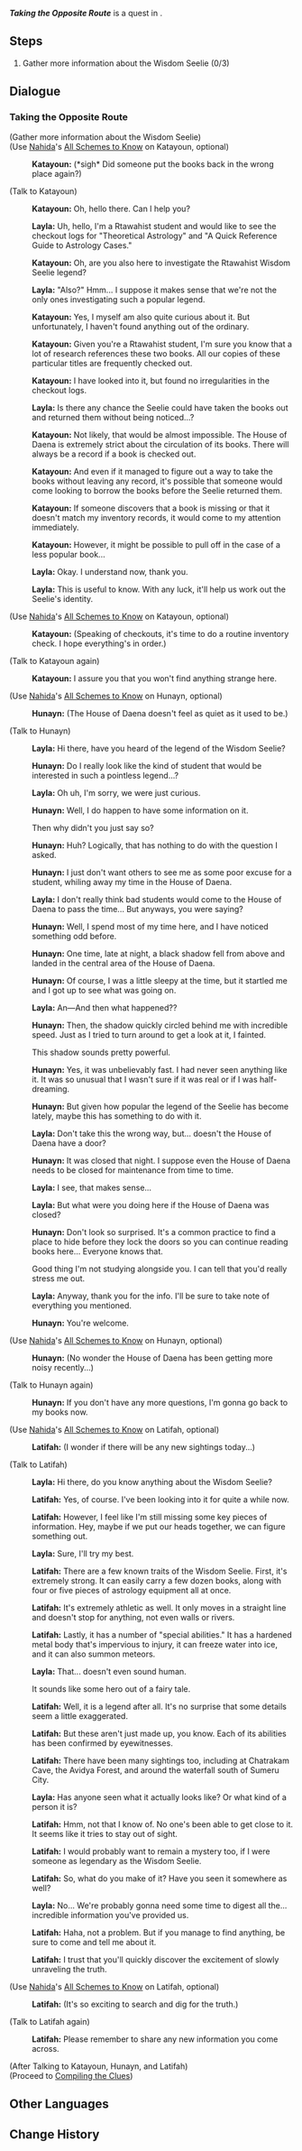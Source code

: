 {{Quest Infobox
|id            = 19152
|image         = Hangout Event Taking the Opposite Route.png
|type          = Story
|group         = Hangout Event
|chapter       = Layla
|actNum        = I
|act           = Ever Silent Stars
|description   = 
|startLocation = [[Sumeru City]], [[Sumeru]]
|region        = Sumeru
|area          = Avidya Forest
|subarea       = Sumeru City
|requirement   = 
|prev          = The Wisdom Seelie
|next          = Compiling the Clues
|characters    = Hunayn; Katayoun; Latifah; Layla; Traveler
|voiced        = yes
}}
'''''Taking the Opposite Route''''' is a quest in {{Quest|Ever Silent Stars}}.

==Steps==
# Gather more information about the Wisdom Seelie (0/3)

==Dialogue==
===Taking the Opposite Route===
{{Dialogue Start}}
{{Quest Description|After weighing the pros and cons, you decide to seek out Wisdom Seelie's true identity.}}
;(Gather more information about the Wisdom Seelie)
;(Use [[Nahida]]'s [[All Schemes to Know]] on Katayoun, optional)
:{{A|vo lylcop001 1915201 katayoun 11.ogg}} '''Katayoun:''' (*sigh* Did someone put the books back in the wrong place again?)

;(Talk to Katayoun)
:{{A|vo lylcop001 1915201 katayoun 01.ogg}} '''Katayoun:''' Oh, hello there. Can I help you?
:{{A|vo lylcop001 1915201 layla 01.ogg}} '''Layla:''' Uh, hello, I'm a Rtawahist student and would like to see the checkout logs for "Theoretical Astrology" and "A Quick Reference Guide to Astrology Cases."
:{{A|vo lylcop001 1915201 katayoun 02.ogg}} '''Katayoun:''' Oh, are you also here to investigate the Rtawahist Wisdom Seelie legend?
:{{A|vo lylcop001 1915201 layla 02.ogg}} '''Layla:''' "Also?" Hmm... I suppose it makes sense that we're not the only ones investigating such a popular legend.
:{{A|vo lylcop001 1915201 katayoun 03.ogg}} '''Katayoun:''' Yes, I myself am also quite curious about it. But unfortunately, I haven't found anything out of the ordinary.
:{{A|vo lylcop001 1915201 katayoun 04.ogg}} '''Katayoun:''' Given you're a Rtawahist student, I'm sure you know that a lot of research references these two books. All our copies of these particular titles are frequently checked out.
:{{A|vo lylcop001 1915201 katayoun 05.ogg}} '''Katayoun:''' I have looked into it, but found no irregularities in the checkout logs.
:{{A|vo lylcop001 1915201 layla 03.ogg}} '''Layla:''' Is there any chance the Seelie could have taken the books out and returned them without being noticed...?
:{{A|vo lylcop001 1915201 katayoun 06.ogg}} '''Katayoun:''' Not likely, that would be almost impossible. The House of Daena is extremely strict about the circulation of its books. There will always be a record if a book is checked out.
:{{A|vo lylcop001 1915201 katayoun 07.ogg}} '''Katayoun:''' And even if it managed to figure out a way to take the books without leaving any record, it's possible that someone would come looking to borrow the books before the Seelie returned them.
:{{A|vo lylcop001 1915201 katayoun 08.ogg}} '''Katayoun:''' If someone discovers that a book is missing or that it doesn't match my inventory records, it would come to my attention immediately.
:{{A|vo lylcop001 1915201 katayoun 09.ogg}} '''Katayoun:''' However, it might be possible to pull off in the case of a less popular book...
:{{A|vo lylcop001 1915201 layla 04.ogg}} '''Layla:''' Okay. I understand now, thank you.
:{{A|vo lylcop001 1915201 layla 05.ogg}} '''Layla:''' This is useful to know. With any luck, it'll help us work out the Seelie's identity.

;(Use [[Nahida]]'s [[All Schemes to Know]] on Katayoun, optional)
:{{A|vo lylcop001 1915201 katayoun 12.ogg}} '''Katayoun:''' (Speaking of checkouts, it's time to do a routine inventory check. I hope everything's in order.)

;(Talk to Katayoun again)
:{{A|vo lylcop001 1915201 katayoun 10.ogg}} '''Katayoun:''' I assure you that you won't find anything strange here.

;(Use [[Nahida]]'s [[All Schemes to Know]] on Hunayn, optional)
:{{A|vo lylcop001 1915202 hunayn 15.ogg}} '''Hunayn:''' (The House of Daena doesn't feel as quiet as it used to be.)

;(Talk to Hunayn)
:{{A|vo lylcop001 1915202 layla 01.ogg}} '''Layla:''' Hi there, have you heard of the legend of the Wisdom Seelie?
:{{A|vo lylcop001 1915202 hunayn 01.ogg}} '''Hunayn:''' Do I really look like the kind of student that would be interested in such a pointless legend...?
:{{A|vo lylcop001 1915202 layla 02.ogg}} '''Layla:''' Oh uh, I'm sorry, we were just curious.
:{{A|vo lylcop001 1915202 hunayn 02.ogg}} '''Hunayn:''' Well, I do happen to have some information on it.
:{{DIcon}} Then why didn't you just say so?
:{{A|vo lylcop001 1915202 hunayn 03.ogg}} '''Hunayn:''' Huh? Logically, that has nothing to do with the question I asked.
:{{A|vo lylcop001 1915202 hunayn 04.ogg}} '''Hunayn:''' I just don't want others to see me as some poor excuse for a student, whiling away my time in the House of Daena.
:{{A|vo lylcop001 1915202 layla 03.ogg}} '''Layla:''' I don't really think bad students would come to the House of Daena to pass the time... But anyways, you were saying?
:{{A|vo lylcop001 1915202 hunayn 05.ogg}} '''Hunayn:''' Well, I spend most of my time here, and I have noticed something odd before.
:{{A|vo lylcop001 1915202 hunayn 06.ogg}} '''Hunayn:''' One time, late at night, a black shadow fell from above and landed in the central area of the House of Daena.
:{{A|vo lylcop001 1915202 hunayn 07.ogg}} '''Hunayn:''' Of course, I was a little sleepy at the time, but it startled me and I got up to see what was going on.
:{{A|vo lylcop001 1915202 layla 04.ogg}} '''Layla:''' An&mdash;And then what happened??
:{{A|vo lylcop001 1915202 hunayn 08.ogg}} '''Hunayn:''' Then, the shadow quickly circled behind me with incredible speed. Just as I tried to turn around to get a look at it, I fainted.
:{{DIcon}} This shadow sounds pretty powerful.
:{{A|vo lylcop001 1915202 hunayn 09.ogg}} '''Hunayn:''' Yes, it was unbelievably fast. I had never seen anything like it. It was so unusual that I wasn't sure if it was real or if I was half-dreaming.
:{{A|vo lylcop001 1915202 hunayn 10.ogg}} '''Hunayn:''' But given how popular the legend of the Seelie has become lately, maybe this has something to do with it.
:{{A|vo lylcop001 1915202 layla 05.ogg}} '''Layla:''' Don't take this the wrong way, but... doesn't the House of Daena have a door?
:{{A|vo lylcop001 1915202 hunayn 11.ogg}} '''Hunayn:''' It was closed that night. I suppose even the House of Daena needs to be closed for maintenance from time to time.
:{{A|vo lylcop001 1915202 layla 06.ogg}} '''Layla:''' I see, that makes sense...
:{{A|vo lylcop001 1915202 layla 07.ogg}} '''Layla:''' But what were you doing here if the House of Daena was closed?
:{{A|vo lylcop001 1915202 hunayn 12.ogg}} '''Hunayn:''' Don't look so surprised. It's a common practice to find a place to hide before they lock the doors so you can continue reading books here... Everyone knows that.
:{{DIcon}} Good thing I'm not studying alongside you. I can tell that you'd really stress me out.
:{{A|vo lylcop001 1915202 layla 08.ogg}} '''Layla:''' Anyway, thank you for the info. I'll be sure to take note of everything you mentioned.
:{{A|vo lylcop001 1915202 hunayn 13.ogg}} '''Hunayn:''' You're welcome.

;(Use [[Nahida]]'s [[All Schemes to Know]] on Hunayn, optional)
:{{A|vo lylcop001 1915202 hunayn 16.ogg}} '''Hunayn:''' (No wonder the House of Daena has been getting more noisy recently...)

;(Talk to Hunayn again)
:{{A|vo lylcop001 1915202 hunayn 14.ogg}} '''Hunayn:''' If you don't have any more questions, I'm gonna go back to my books now.

;(Use [[Nahida]]'s [[All Schemes to Know]] on Latifah, optional)
:{{A|vo lylcop001 1915203 latifah 15.ogg}} '''Latifah:''' (I wonder if there will be any new sightings today...)

;(Talk to Latifah)
:{{A|vo lylcop001 1915203 layla 01.ogg}} '''Layla:''' Hi there, do you know anything about the Wisdom Seelie?
:{{A|vo lylcop001 1915203 latifah 01.ogg}} '''Latifah:''' Yes, of course. I've been looking into it for quite a while now.
:{{A|vo lylcop001 1915203 latifah 02.ogg}} '''Latifah:''' However, I feel like I'm still missing some key pieces of information. Hey, maybe if we put our heads together, we can figure something out.
:{{A|vo lylcop001 1915203 layla 02.ogg}} '''Layla:''' Sure, I'll try my best.
:{{A|vo lylcop001 1915203 latifah 03.ogg}} '''Latifah:''' There are a few known traits of the Wisdom Seelie. First, it's extremely strong. It can easily carry a few dozen books, along with four or five pieces of astrology equipment all at once.
:{{A|vo lylcop001 1915203 latifah 04.ogg}} '''Latifah:''' It's extremely athletic as well. It only moves in a straight line and doesn't stop for anything, not even walls or rivers.
:{{A|vo lylcop001 1915203 latifah 05.ogg}} '''Latifah:''' Lastly, it has a number of "special abilities." It has a hardened metal body that's impervious to injury, it can freeze water into ice, and it can also summon meteors.
:{{A|vo lylcop001 1915203 layla 03.ogg}} '''Layla:''' That... doesn't even sound human.
:{{DIcon}} It sounds like some hero out of a fairy tale.
:{{A|vo lylcop001 1915203 latifah 06.ogg}} '''Latifah:''' Well, it is a legend after all. It's no surprise that some details seem a little exaggerated.
:{{A|vo lylcop001 1915203 latifah 07.ogg}} '''Latifah:''' But these aren't just made up, you know. Each of its abilities has been confirmed by eyewitnesses.
:{{A|vo lylcop001 1915203 latifah 08.ogg}} '''Latifah:''' There have been many sightings too, including at Chatrakam Cave, the Avidya Forest, and around the waterfall south of Sumeru City.
:{{A|vo lylcop001 1915203 layla 04.ogg}} '''Layla:''' Has anyone seen what it actually looks like? Or what kind of a person it is?
:{{A|vo lylcop001 1915203 latifah 09.ogg}} '''Latifah:''' Hmm, not that I know of. No one's been able to get close to it. It seems like it tries to stay out of sight.
:{{A|vo lylcop001 1915203 latifah 10.ogg}} '''Latifah:''' I would probably want to remain a mystery too, if I were someone as legendary as the Wisdom Seelie.
:{{A|vo lylcop001 1915203 latifah 11.ogg}} '''Latifah:''' So, what do you make of it? Have you seen it somewhere as well?
:{{A|vo lylcop001 1915203 layla 05.ogg}} '''Layla:''' No... We're probably gonna need some time to digest all the... incredible information you've provided us.
:{{A|vo lylcop001 1915203 latifah 12.ogg}} '''Latifah:''' Haha, not a problem. But if you manage to find anything, be sure to come and tell me about it.
:{{A|vo lylcop001 1915203 latifah 13.ogg}} '''Latifah:''' I trust that you'll quickly discover the excitement of slowly unraveling the truth.

;(Use [[Nahida]]'s [[All Schemes to Know]] on Latifah, optional)
:{{A|vo lylcop001 1915203 latifah 16.ogg}} '''Latifah:''' (It's so exciting to search and dig for the truth.)

;(Talk to Latifah again)
:{{A|vo lylcop001 1915203 latifah 14.ogg}} '''Latifah:''' Please remember to share any new information you come across.

;(After Talking to Katayoun, Hunayn, and Latifah)
;(Proceed to [[Compiling the Clues]])
{{Dialogue End}}

==Other Languages==
{{Other Languages
|en       = Taking the Opposite Route
|zhs      = 反其道而行
|zhs_rm   = Fǎn-qídào Ér Xīng
|zht      = 反其道而行
|zht_rm   = Fǎn-qídào Ér Xīng
|zh_tl    = 
|ja       = 逆を行く
|ja_rm    = Gyaku wo Iku
|ja_tl    = Go the Opposite Way
|ko       = 청개구리 방법
|ko_tl    = The Green Frog Way
|ko_note  = The green frog is a character in a fairy tale who always does the opposite of what his mom says. Now, it's used as an idiom in Korean that means 'someone who always does the opposite of what should be done'.
|es       = Haciendo lo contrario
|es_tl    = Doing the Opposite
|fr       = À contresens
|fr_tl    = The Wrong Way
|ru       = Другим путём
|ru_tl    = Going Another Way
|th       = เลือกทางตรงข้าม
|th_rm    = 
|th_tl    = 
|vi       = Làm Theo Hướng Ngược Lại
|vi_tl    = 
|de       = Rückwärtssuche
|de_tl    = Backwards Search
|id       = Mengambil Jalan Yang Sebaliknya
|id_tl    = Taking the Opposite Route
|pt       = Tomando o Caminho Oposto
|pt_tl    = 
|tr       = Ters Yöne Doğru
|tr_tl    = 
|it       = Percorso inverso
|it_tl    = 
}}

==Change History==
{{Change History|3.6}}